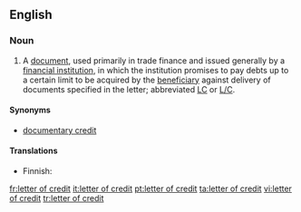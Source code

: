 ==English==

===Noun===
{{wikipedia}}
{{en-noun|sg=[[letter]] [[of]] [[credit]]|pl=letters of credit}}

# A [[document]], used primarily in trade finance and issued generally by a [[financial institution]], in which the institution promises to pay debts up to a certain limit to be acquired by the [[beneficiary]] against delivery of documents specified in the letter; abbreviated [[LC]] or [[L/C]].

====Synonyms====
* [[documentary credit]]

====Translations====
{{top}}
* Finnish: {{t|fi|remburssi}}
{{mid}}
{{bottom}}

[[fr:letter of credit]]
[[it:letter of credit]]
[[pt:letter of credit]]
[[ta:letter of credit]]
[[vi:letter of credit]]
[[tr:letter of credit]]